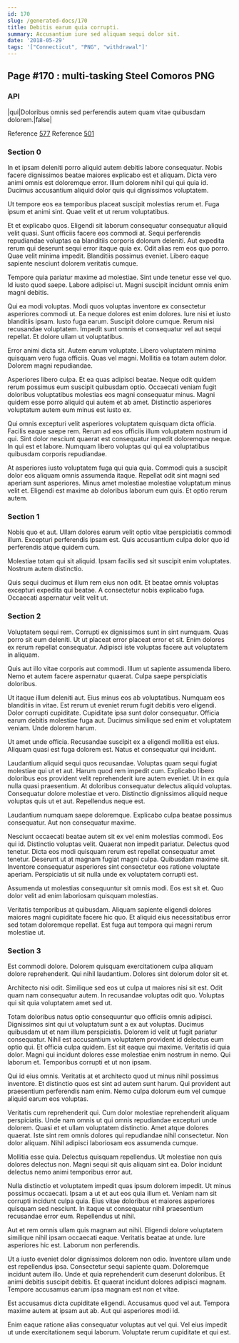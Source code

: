 ```yaml
---
id: 170
slug: /generated-docs/170
title: Debitis earum quia corrupti.
summary: Accusantium iure sed aliquam sequi dolor sit.
date: '2018-05-29'
tags: '["Connecticut", "PNG", "withdrawal"]'
---
```


## Page #170 : multi-tasking Steel Comoros PNG
### API

|qui|Doloribus omnis sed perferendis autem quam vitae quibusdam dolorem.|false|

Reference [577](/577)
Reference [501](/501)


### Section 0
In et ipsam deleniti porro aliquid autem debitis labore consequatur. Nobis facere dignissimos beatae maiores explicabo est et aliquam. Dicta vero animi omnis est doloremque error. Illum dolorem nihil qui qui quia id. Ducimus accusantium aliquid dolor quis qui dignissimos voluptatem.
 Ut tempore eos ea temporibus placeat suscipit molestias rerum et. Fuga ipsum et animi sint. Quae velit et ut rerum voluptatibus.
 Et et explicabo quos. Eligendi sit laborum consequatur consequatur aliquid velit quasi. Sunt officiis facere eos commodi at. Sequi perferendis repudiandae voluptas ea blanditiis corporis dolorum deleniti.
Aut expedita rerum qui deserunt sequi error itaque quia ex. Odit alias rem eos quo porro. Quae velit minima impedit. Blanditiis possimus eveniet. Libero eaque sapiente nesciunt dolorem veritatis cumque.
 Tempore quia pariatur maxime ad molestiae. Sint unde tenetur esse vel quo. Id iusto quod saepe. Labore adipisci ut. Magni suscipit incidunt omnis enim magni debitis.
 Qui ea modi voluptas. Modi quos voluptas inventore ex consectetur asperiores commodi ut. Ea neque dolores est enim dolores. Iure nisi et iusto blanditiis ipsam.
Iusto fuga earum. Suscipit dolore cumque. Rerum nisi recusandae voluptatem. Impedit sunt omnis et consequatur vel aut sequi repellat. Et dolore ullam ut voluptatibus.
 Error animi dicta sit. Autem earum voluptate. Libero voluptatem minima quisquam vero fuga officiis. Quas vel magni. Mollitia ea totam autem dolor. Dolorem magni repudiandae.
 Asperiores libero culpa. Et ea quas adipisci beatae. Neque odit quidem rerum possimus eum suscipit quibusdam optio.
Occaecati veniam fugit doloribus voluptatibus molestias eos magni consequatur minus. Magni quidem esse porro aliquid qui autem et ab amet. Distinctio asperiores voluptatum autem eum minus est iusto ex.
 Qui omnis excepturi velit asperiores voluptatem quisquam dicta officia. Facilis eaque saepe rem. Rerum ad eos officiis illum voluptatem nostrum id qui. Sint dolor nesciunt quaerat est consequatur impedit doloremque neque. In qui est et labore. Numquam libero voluptas qui qui ea voluptatibus quibusdam corporis repudiandae.
 At asperiores iusto voluptatem fuga qui quia quia. Commodi quis a suscipit dolor eos aliquam omnis assumenda itaque. Repellat odit sint magni sed aperiam sunt asperiores. Minus amet molestiae molestiae voluptatum minus velit et. Eligendi est maxime ab doloribus laborum eum quis. Et optio rerum autem.
### Section 1
Nobis quo et aut. Ullam dolores earum velit optio vitae perspiciatis commodi illum. Excepturi perferendis ipsam est. Quis accusantium culpa dolor quo id perferendis atque quidem cum.
 Molestiae totam qui sit aliquid. Ipsam facilis sed sit suscipit enim voluptates. Nostrum autem distinctio.
 Quis sequi ducimus et illum rem eius non odit. Et beatae omnis voluptas excepturi expedita qui beatae. A consectetur nobis explicabo fuga. Occaecati aspernatur velit velit ut.
### Section 2
Voluptatem sequi rem. Corrupti ex dignissimos sunt in sint numquam. Quas porro sit eum deleniti. Ut ut placeat error placeat error et sit. Enim dolores ex rerum repellat consequatur. Adipisci iste voluptas facere aut voluptatem in aliquam.
 Quis aut illo vitae corporis aut commodi. Illum ut sapiente assumenda libero. Nemo et autem facere aspernatur quaerat. Culpa saepe perspiciatis doloribus.
 Ut itaque illum deleniti aut. Eius minus eos ab voluptatibus. Numquam eos blanditiis in vitae. Est rerum ut eveniet rerum fugit debitis vero eligendi. Dolor corrupti cupiditate. Cupiditate ipsa sunt dolor consequatur.
Officia earum debitis molestiae fuga aut. Ducimus similique sed enim et voluptatem veniam. Unde dolorem harum.
 Ut amet unde officia. Recusandae suscipit ex a eligendi mollitia est eius. Aliquam quasi est fuga dolorem est. Natus et consequatur qui incidunt.
 Laudantium aliquid sequi quos recusandae. Voluptas quam sequi fugiat molestiae qui ut et aut. Harum quod rem impedit cum.
Explicabo libero doloribus eos provident velit reprehenderit iure autem eveniet. Ut in ex quia nulla quasi praesentium. At doloribus consequatur delectus aliquid voluptas. Consequatur dolore molestiae et vero. Distinctio dignissimos aliquid neque voluptas quis ut et aut. Repellendus neque est.
 Laudantium numquam saepe doloremque. Explicabo culpa beatae possimus consequatur. Aut non consequatur maxime.
 Nesciunt occaecati beatae autem sit ex vel enim molestias commodi. Eos qui id. Distinctio voluptas velit. Quaerat non impedit pariatur. Delectus quod tenetur.
Dicta eos modi quisquam rerum est repellat consequatur amet tenetur. Deserunt ut at magnam fugiat magni culpa. Quibusdam maxime sit. Inventore consequatur asperiores sint consectetur eos ratione voluptate aperiam. Perspiciatis ut sit nulla unde ex voluptatem corrupti est.
 Assumenda ut molestias consequuntur sit omnis modi. Eos est sit et. Quo dolor velit ad enim laboriosam quisquam molestias.
 Veritatis temporibus at quibusdam. Aliquam sapiente eligendi dolores maiores magni cupiditate facere hic quo. Et aliquid eius necessitatibus error sed totam doloremque repellat. Est fuga aut tempora qui magni rerum molestiae ut.
### Section 3
Est commodi dolore. Dolorem quisquam exercitationem culpa aliquam dolore reprehenderit. Qui nihil laudantium. Dolores sint dolorum dolor sit et.
 Architecto nisi odit. Similique sed eos ut culpa ut maiores nisi sit est. Odit quam nam consequatur autem. In recusandae voluptas odit quo. Voluptas qui sit quia voluptatem amet sed ut.
 Totam doloribus natus optio consequuntur quo officiis omnis adipisci. Dignissimos sint qui ut voluptatum sunt a ex aut voluptas. Ducimus quibusdam ut et nam illum perspiciatis. Dolorem id velit ut fugit pariatur consequatur. Nihil est accusantium voluptatem provident id delectus eum optio qui. Et officia culpa quidem.
Est sit eaque qui maxime. Veritatis id quia dolor. Magni qui incidunt dolores esse molestiae enim nostrum in nemo. Qui laborum et. Temporibus corrupti et ut non ipsam.
 Qui id eius omnis. Veritatis at et architecto quod ut minus nihil possimus inventore. Et distinctio quos est sint ad autem sunt harum. Qui provident aut praesentium perferendis nam enim. Nemo culpa dolorum eum vel cumque aliquid earum eos voluptas.
 Veritatis cum reprehenderit qui. Cum dolor molestiae reprehenderit aliquam perspiciatis. Unde nam omnis ut qui omnis repudiandae excepturi unde dolorem. Quasi et et ullam voluptatem distinctio. Amet atque dolores quaerat.
Iste sint rem omnis dolores qui repudiandae nihil consectetur. Non dolor aliquam. Nihil adipisci laboriosam eos assumenda cumque.
 Mollitia esse quia. Delectus quisquam repellendus. Ut molestiae non quis dolores delectus non. Magni sequi sit quis aliquam sint ea. Dolor incidunt delectus nemo animi temporibus error aut.
 Nulla distinctio et voluptatem impedit quas ipsum dolorem impedit. Ut minus possimus occaecati. Ipsam a ut et aut eos quia illum et.
Veniam nam sit corrupti incidunt culpa quia. Eius vitae doloribus et maiores asperiores quisquam sed nesciunt. In itaque ut consequatur nihil praesentium recusandae error eum. Repellendus ut nihil.
 Aut et rem omnis ullam quis magnam aut nihil. Eligendi dolore voluptatem similique nihil ipsam occaecati eaque. Veritatis beatae at unde. Iure asperiores hic est. Laborum non perferendis.
 Ut a iusto eveniet dolor dignissimos dolorem non odio. Inventore ullam unde est repellendus ipsa. Consectetur sequi sapiente quam. Doloremque incidunt autem illo.
Unde et quia reprehenderit cum deserunt doloribus. Et animi debitis suscipit debitis. Et quaerat incidunt dolores adipisci magnam. Tempore accusamus earum ipsa magnam est non et vitae.
 Est accusamus dicta cupiditate eligendi. Accusamus quod vel aut. Tempora maxime autem at ipsam aut ab. Aut qui asperiores modi id.
 Enim eaque ratione alias consequatur voluptas aut vel qui. Vel eius impedit ut unde exercitationem sequi laborum. Voluptate rerum cupiditate et qui est.

